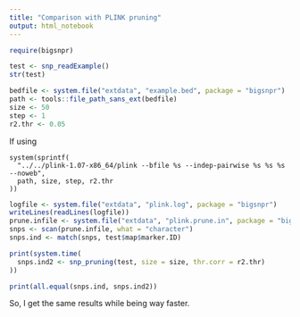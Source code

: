 ```yaml
---
title: "Comparison with PLINK pruning"
output: html_notebook
---
```


```r
require(bigsnpr)
```

```r
test <- snp_readExample()
str(test)
```

```r
bedfile <- system.file("extdata", "example.bed", package = "bigsnpr")
path <- tools::file_path_sans_ext(bedfile)
size <- 50
step <- 1
r2.thr <- 0.05
```

If using 
```
system(sprintf(
  "../../plink-1.07-x86_64/plink --bfile %s --indep-pairwise %s %s %s --noweb",
  path, size, step, r2.thr
))
```

```r
logfile <- system.file("extdata", "plink.log", package = "bigsnpr") 
writeLines(readLines(logfile))
prune.infile <- system.file("extdata", "plink.prune.in", package = "bigsnpr")
snps <- scan(prune.infile, what = "character")
snps.ind <- match(snps, test$map$marker.ID)
```


```r
print(system.time(
  snps.ind2 <- snp_pruning(test, size = size, thr.corr = r2.thr)
))
```

```r
print(all.equal(snps.ind, snps.ind2))
```

So, I get the same results while being way faster.
